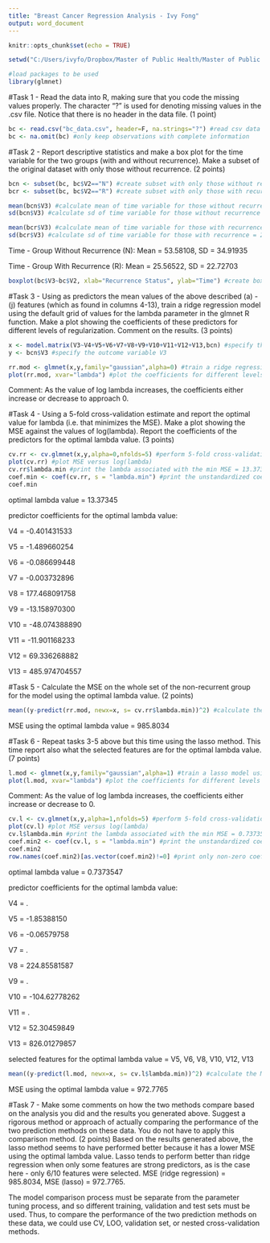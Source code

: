 ```yaml
---
title: "Breast Cancer Regression Analysis - Ivy Fong"
output: word_document
---
```


```r
knitr::opts_chunk$set(echo = TRUE)
```
```r
setwd("C:/Users/ivyfo/Dropbox/Master of Public Health/Master of Public Health - Courses/Fall 2018 - Courses/CHL7001 - Machine Learning/CHL7001 - Assignments/CHL7001 A1")
```     
```r
#load packages to be used
library(glmnet)
```

#Task 1 - Read the data into R, making sure that you code the missing values properly. The character "?" is used for denoting missing values in the .csv file. Notice that there is no header in the data file. (1 point)
```r
bc <- read.csv("bc_data.csv", header=F, na.strings="?") #read csv data into R, specify no variable names, return ? for missing values
bc <- na.omit(bc) #only keep observations with complete information
```

#Task 2 - Report descriptive statistics and make a box plot for the time variable for the two groups (with and without recurrence). Make a subset of the original dataset with only those without recurrence. (2 points) 
```r
bcn <- subset(bc, bc$V2=="N") #create subset with only those without recurrence
bcr <- subset(bc, bc$V2=="R") #create subset with only those with recurrence

mean(bcn$V3) #calculate mean of time variable for those without recurrence = 53.58108
sd(bcn$V3) #calculate sd of time variable for those without recurrence = 34.91935

mean(bcr$V3) #calculate mean of time variable for those with recurrence = 25.56522
sd(bcr$V3) #calculate sd of time variable for those with recurrence = 22.72703
```
Time - Group Without Recurrence (N):
  Mean = 53.58108,
  SD = 34.91935

Time - Group With Recurrence (R):
  Mean = 25.56522,
  SD = 22.72703
  
```r
boxplot(bc$V3~bc$V2, xlab="Recurrence Status", ylab="Time") #create boxplot for the time variable for the two groups 
```

#Task 3 - Using as predictors the mean values of the above described (a) - (j) features (which as found in columns 4-13), train a ridge regression model using the default grid of values for the lambda parameter in the glmnet R function. Make a plot showing the coefficients of these predictors for different levels of regularization. Comment on the results. (3 points)
```r
x <- model.matrix(V3~V4+V5+V6+V7+V8+V9+V10+V11+V12+V13,bcn) #specify the predictor variables V4-13
y <- bcn$V3 #specify the outcome variable V3

rr.mod <- glmnet(x,y,family="gaussian",alpha=0) #train a ridge regression model using the default values
plot(rr.mod, xvar="lambda") #plot the coefficients for different levels of regularization
```

Comment: As the value of log lambda increases, the coefficients either increase or decrease to approach 0.

#Task 4 - Using a 5-fold cross-validation estimate and report the optimal value for lambda (i.e. that minimizes the MSE). Make a plot showing the MSE against the values of log(lambda). Report the coefficients of the predictors for the optimal lambda value. (3 points)
```r
cv.rr <- cv.glmnet(x,y,alpha=0,nfolds=5) #perform 5-fold cross-validation 
plot(cv.rr) #plot MSE versus log(lambda)
cv.rr$lambda.min #print the lambda associated with the min MSE = 13.37345
coef.min <- coef(cv.rr, s = "lambda.min") #print the unstandardized coefficients associated with the optimal lambda 
coef.min
```
optimal lambda value = 13.37345

predictor coefficients for the optimal lambda value: 

  V4  =   -0.401431533
  
  V5  =   -1.489660254
  
  V6  =   -0.086699448
  
  V7  =   -0.003732896
  
  V8  =  177.468091758
  
  V9  =  -13.158970300
  
  V10 =  -48.074388890
  
  V11 =  -11.901168233
  
  V12 =   69.336268882
    
  V13 =  485.974704557

#Task 5 - Calculate the MSE on the whole set of the non-recurrent group for the model using the optimal lambda value. (2 points)
```r
mean((y-predict(rr.mod, newx=x, s= cv.rr$lambda.min))^2) #calculate the MSE of the whole data set using the optimal lamda = 985.8034
```
MSE using the optimal lambda value = 985.8034

#Task 6 - Repeat tasks 3-5 above but this time using the lasso method. This time report also what the selected features are for the optimal lambda value. (7 points)
```r
l.mod <- glmnet(x,y,family="gaussian",alpha=1) #train a lasso model using the default values
plot(l.mod, xvar="lambda") #plot the coefficients for different levels of regularization
```

Comment: As the value of log lambda increases, the coefficients either increase or decrease to 0.

```r
cv.l <- cv.glmnet(x,y,alpha=1,nfolds=5) #perform 5-fold cross-validation 
plot(cv.l) #plot MSE versus log(lambda)
cv.l$lambda.min #print the lambda associated with the min MSE = 0.7373547
coef.min2 <- coef(cv.l, s = "lambda.min") #print the unstandardized coefficients associated with the optimal lambda
coef.min2
row.names(coef.min2)[as.vector(coef.min2)!=0] #print only non-zero coefficients = V5, V6, V8, V10, V12, V13
```
optimal lambda value = 0.7373547

predictor coefficients for the optimal lambda value: 

  V4  =    .         
  
  V5  =   -1.85388150
  
  V6  =   -0.06579758
  
  V7  =    .         
  
  V8  =  224.85581587
  
  V9  =    .         
  
  V10 = -104.62778262
  
  V11 =    .         
  
  V12 =   52.30459849
  
  V13 =  826.01279857
  
selected features for the optimal lambda value = V5, V6, V8, V10, V12, V13

```r
mean((y-predict(l.mod, newx=x, s= cv.l$lambda.min))^2) #calculate the MSE of the whole data set using the optimal lamda = 972.7765
```
MSE using the optimal lambda value = 972.7765

#Task 7 - Make some comments on how the two methods compare based on the analysis you did and the results you generated above. Suggest a rigorous method or approach of actually comparing the performance of the two prediction methods on these data. You do not have to apply this comparison method. (2 points)
  Based on the results generated above, the lasso method seems to have performed better because it has a lower MSE using the optimal lambda value.
Lasso tends to perform better than ridge regression when only some features are strong predictors, as is the case here - only 6/10 features were selected.
MSE (ridge regression) = 985.8034, MSE (lasso) = 972.7765.

  The model comparison process must be separate from the parameter tuning process, and so different training, validation and test sets must be used. Thus, to compare the performance of the two prediction methods on these data, we could use CV, LOO, validation set, or nested cross-validation methods.